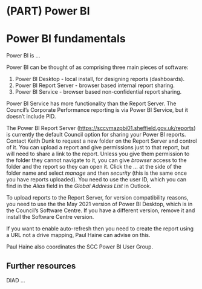 # (PART) Power BI {.unnumbered}

# Power BI fundamentals

Power BI is ...

Power BI can be thought of as comprising three main pieces of software:

1.  Power BI Desktop - local install, for designing reports (dashboards).
2.  Power BI Report Server - browser based internal report sharing.
3.  Power BI Service - browser based non-confidential report sharing.

Power BI Service has more functionality than the Report Server. The Council's Corporate Performance reporting is via Power BI Service, but it doesn't include PID.

The Power BI Report Server (<https://sccvmazpbi01.sheffield.gov.uk/reports>) is currently the default Council option for sharing your Power BI reports. Contact Keith Dunk to request a new folder on the Report Server and control of it. You can upload a report and give permissions just to that report, but will need to share a link to the report. Unless you give them permission to the folder they cannot navigate to it, you can give *browser* access to the folder and the report so they can open it. Click the ... at the side of the folder name and select *manage* and then *security* (this is the same once you have reports uploaded). You need to use the user ID, which you can find in the *Alias* field in the *Global Address List* in Outlook.

To upload reports to the Report Server, for version compatibility reasons, you need to use the the May 2021 version of Power BI Desktop, which is in the Council's Software Centre. If you have a different version, remove it and install the Software Centre version.

If you want to enable auto-refresh then you need to create the report using a URL not a drive mapping, Paul Haine can advise on this.

Paul Haine also coordinates the SCC Power BI User Group.

## Further resources

DIAD ...
